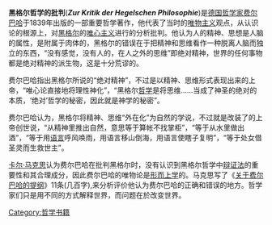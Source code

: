 {{unreferenced|time=2010-08-24T02:28:20+00:00}}
{{POV |time=2011-08-22T11:56:07+00:00 }}
'''黑格尔哲学的批判'''('''''Zur Kritik der Hegelschen Philosophie''''')是[[德国|德国]][[哲学家|哲学家]][[费尔巴哈|费尔巴哈]]于1839年出版的一部重要哲学著作，他代表了当时的[[唯物主义|唯物主义]]观点，从认识论的根源上，对[[黑格尔|黑格尔]]的[[唯心主义|唯心主义]]进行的分析批判。他认为人的精神、思想是人脑的属性，是附属于肉体的，黑格尔的错误在于把精神和思维看作一种脱离人脑而独立的东西，“没有感觉，没有人的，在人之外的思维”即绝对精神，世界的任何事物都是绝对精神的派生物，这是十分荒谬的。

费尔巴哈指出黑格尔所说的“绝对精神”，不过是以精神、思维形式表现出来的上帝，“唯心论直接地将理性神化”，“黑格尔[[哲学|哲学]]是将思维……当成了神圣的绝对的本质，‘绝对’哲学的秘密，因此就是神学的秘密”。

费尔巴哈认为，黑格尔将精神、思维“外在化”为自然的学说，不过就是改装了的上帝创世说，“从精神里推出自然，意思等于算帐不找掌柜”，“等于从水里做出酒”，“等于用[[语言|语言]]呼风唤雨，用语言移山倒海，用语言使瞎子复明”，“等于处女借圣灵而生救世主”。

[[卡尔·马克思|卡尔·马克思]]认为费尔巴哈在批判黑格尔时，没有认识到黑格尔哲学中[[辩证法|辩证法]]的重要性和其合理成分，因此费尔巴哈的唯物论是[[形而上学|形而上学]]的。马克思写了《[[关于费尔巴哈的提纲|关于费尔巴哈的提纲]]》11条(几百字),来分析评价他认为费尔巴哈的正确和错误的地方。哲学家们只是用不同的方式解释世界，而问题在於改变世界。

{{哲學小作品}}

[[Category:哲学书籍|Category:哲学书籍]]